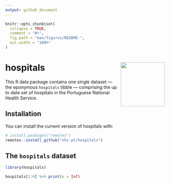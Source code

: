 ```yaml
---
output: github_document
---
```


<!-- README.md is generated from README.Rmd. Please edit that file -->

```r
knitr::opts_chunk$set(
  collapse = TRUE,
  comment = "#>",
  fig.path = "man/figures/README-",
  out.width = "100%"
)
```

# hospitals <img src='man/figures/logo.svg' align="right" height="139" />

<!-- badges: start -->
<!-- badges: end -->

This R data package contains one single dataset --- the eponymous `hospitals` tibble --- comprising the up to date set of hospitals in the Portuguese National Health Service.

## Installation

You can install the current version of hospitals with:

``` r
# install.packages("remotes")
remotes::install_github("nhs-pt/hospitals")
```

## The `hospitals` dataset

```r
library(hospitals)

hospitals[1:6] %>% print(n = Inf)
```
